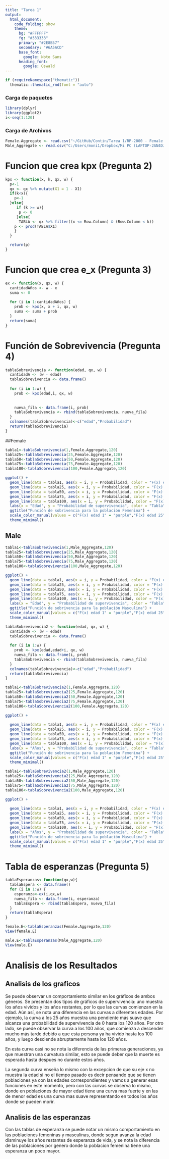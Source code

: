 ```yaml
---
title: "Tarea 1"
output: 
  html_document:
    code_folding: show
    theme:
      bg: "#FFFFFF"
      fg: "#333333"
      primary: "#2E8B57"
      secondary: "#6A5ACD"
      base_font:
        google: Noto Sans
      heading_font:
        google: Oswald
---
```


```r
if (requireNamespace("thematic")) 
  thematic::thematic_rmd(font = "auto")
```

### Carga de paquetes

```r
library(dplyr)
library(ggplot2)
i<-seq(1:120)
```


### Carga de Archivos 
```r
Female.Aggregate <- read.csv("~/GitHub/Contin/Tarea 1/RP-2000 - Female Aggregate - Combined Healthy.csv")
Male_Aggregate <- read.csv("C:/Users/moni1/Dropbox/Mi PC (LAPTOP-2AN4DJNH)/Downloads/Export (2).csv")

```
# Funcion que crea kpx (Pregunta 2)
```r
kpx <- function(x, k, qx, w) {
  p<-1
  qx <- qx %>% mutate(X1 = 1 - X1)
  if(k<x){
    p<-1
  }else{
     if (k >= w){
      p <- 0
     }else{
      TABLA <- qx %>% filter((x <= Row.Column) & (Row.Column < k))
    p <- prod(TABLA$X1)
    }
  }

  return(p)
}
```

# Funcion que crea e_x (Pregunta 3)
```r
ex <- function(x, qx, w) {
  cantidadAños <- w - x
  suma <- 0
  
  for (i in 1:cantidadAños) {
    prob <- kpx(x, x + i, qx, w)
    suma <- suma + prob
  }
  return(suma)
}
```


# Función de Sobrevivencia (Pregunta 4)
```r
tablaSobrevivencia <- function(edad, qx, w) {
  cantidadA <- (w - edad)
  tablaSobrevivencia <- data.frame()
  
  for (i in 1:w) {
    prob <- kpx(edad,i, qx, w)
    
    
    nueva_fila <- data.frame(i, prob)
    tablaSobrevivencia <- rbind(tablaSobrevivencia, nueva_fila)
  }
  colnames(tablaSobrevivencia)<-c("edad","Probabilidad")
  return(tablaSobrevivencia)
}

```



##Female 
```r
tabla1<-tablaSobrevivencia(1,Female.Aggregate,120)
tabla25<-tablaSobrevivencia(25,Female.Aggregate,120)
tabla50<-tablaSobrevivencia(50,Female.Aggregate,120)
tabla75<-tablaSobrevivencia(75,Female.Aggregate,120)
tabla100<-tablaSobrevivencia(100,Female.Aggregate,120)
```
```r
ggplot() +
  geom_line(data = tabla1, aes(x = i, y = Probabilidad, color = "F(x) edad 1"))+
  geom_line(data = tabla25, aes(x = i, y = Probabilidad, color = "F(x) edad 25")) +
  geom_line(data = tabla50, aes(x = i, y = Probabilidad, color = "F(x) edad 50")) +
  geom_line(data = tabla75, aes(x = i, y = Probabilidad, color = "F(x) edad 75")) +
  geom_line(data = tabla100, aes(x = i, y = Probabilidad, color = "F(x) edad 100")) +
  labs(x = "Edad", y = "Probabilidad de supervivencia", color = "Tabla") +
  ggtitle("Función de sobrivencia para la población Femenina") +
  scale_color_manual(values = c("F(x) edad 1" = "purple","F(x) edad 25" = "blue", "F(x) edad 50" = "red", "F(x) edad 75" = "green", "F(x) edad 100" = "orange")) +
  theme_minimal()
```
## Male
```r
tabla1<-tablaSobrevivencia(1,Male_Aggregate,120)
tabla25<-tablaSobrevivencia(25,Male_Aggregate,120)
tabla50<-tablaSobrevivencia(50,Male_Aggregate,120)
tabla75<-tablaSobrevivencia(75,Male_Aggregate,120)
tabla100<-tablaSobrevivencia(100,Male_Aggregate,120)
```
```r
ggplot() +
  geom_line(data = tabla1, aes(x = i, y = Probabilidad, color = "F(x) edad 1"))+
  geom_line(data = tabla25, aes(x = i, y = Probabilidad, color = "F(x) edad 25")) +
  geom_line(data = tabla50, aes(x = i, y = Probabilidad, color = "F(x) edad 50")) +
  geom_line(data = tabla75, aes(x = i, y = Probabilidad, color = "F(x) edad 75")) +
  geom_line(data = tabla100, aes(x = i, y = Probabilidad, color = "F(x) edad 100")) +
  labs(x = "Edad", y = "Probabilidad de supervivencia", color = "Tabla") +
  ggtitle("Función de sobrivencia para la población Masculina") +
  scale_color_manual(values = c("F(x) edad 1" = "purple","F(x) edad 25" = "blue", "F(x) edad 50" = "red", "F(x) edad 75" = "green", "F(x) edad 100" = "orange")) +
  theme_minimal()
```
```r
tablaSobrevivencia2 <- function(edad, qx, w) {
  cantidadA <- (w - edad)
  tablaSobrevivencia <- data.frame()
  
  for (i in 1:w) {
    prob <- kpx(edad,edad+i, qx, w)
    nueva_fila <- data.frame(i, prob)
    tablaSobrevivencia <- rbind(tablaSobrevivencia, nueva_fila)
  }
  colnames(tablaSobrevivencia)<-c("edad","Probabilidad")
  return(tablaSobrevivencia)
}
```
```r
tabla1<-tablaSobrevivencia2(1,Female.Aggregate,120)
tabla25<-tablaSobrevivencia2(25,Female.Aggregate,120)
tabla50<-tablaSobrevivencia2(50,Female.Aggregate,120)
tabla75<-tablaSobrevivencia2(75,Female.Aggregate,120)
tabla100<-tablaSobrevivencia2(100,Female.Aggregate,120)
```
```r
ggplot() +
  
  geom_line(data = tabla1, aes(x = i, y = Probabilidad, color = "F(x) edad 1"))+
  geom_line(data = tabla25, aes(x = i, y = Probabilidad, color = "F(x) edad 25")) +
  geom_line(data = tabla50, aes(x = i, y = Probabilidad, color = "F(x) edad 50")) +
  geom_line(data = tabla75, aes(x = i, y = Probabilidad, color = "F(x) edad 75")) +
  geom_line(data = tabla100, aes(x = i, y = Probabilidad, color = "F(x) edad 100")) +
  labs(x = "Años", y = "Probabilidad de supervivencia", color = "Tabla") +
  ggtitle("Función de sobrivencia para la población Femenina") +
  scale_color_manual(values = c("F(x) edad 1" = "purple","F(x) edad 25" = "blue", "F(x) edad 50" = "red", "F(x) edad 75" = "green", "F(x) edad 100" = "orange")) +
  theme_minimal()
```


```r
tabla1<-tablaSobrevivencia2(1,Male_Aggregate,120)
tabla25<-tablaSobrevivencia2(25,Male_Aggregate,120)
tabla50<-tablaSobrevivencia2(50,Male_Aggregate,120)
tabla75<-tablaSobrevivencia2(75,Male_Aggregate,120)
tabla100<-tablaSobrevivencia2(100,Male_Aggregate,120)
```
```r
ggplot() +
  
  geom_line(data = tabla1, aes(x = i, y = Probabilidad, color = "F(x) edad 1"))+
  geom_line(data = tabla25, aes(x = i, y = Probabilidad, color = "F(x) edad 25")) +
  geom_line(data = tabla50, aes(x = i, y = Probabilidad, color = "F(x) edad 50")) +
  geom_line(data = tabla75, aes(x = i, y = Probabilidad, color = "F(x) edad 75")) +
  geom_line(data = tabla100, aes(x = i, y = Probabilidad, color = "F(x) edad 100")) +
  labs(x = "Años", y = "Probabilidad de supervivencia", color = "Tabla") +
  ggtitle("Función de sobrivencia para la población Masculina") +
  scale_color_manual(values = c("F(x) edad 1" = "purple","F(x) edad 25" = "blue", "F(x) edad 50" = "red", "F(x) edad 75" = "green", "F(x) edad 100" = "orange")) +
  theme_minimal()
```



# Tabla de esperanzas (Pregunta 5)
```r
tablaEsperanzas<-function(qx,w){
  tablaEspera <- data.frame()
  for (i in 1:w) {
    esperanza<-ex(i,qx,w)
    nueva_fila <- data.frame(i, esperanza)
    tablaEspera <- rbind(tablaEspera, nueva_fila)
  }
  return(tablaEspera)
}
```

```r
female.E<-tablaEsperanzas(Female.Aggregate,120)
View(female.E)

male.E<-tablaEsperanzas(Male_Aggregate,120)
View(male.E)
```

# Analisis de los Resultados 
## Analisis de los graficos
Se puede observar un comportamiento similar en los gráficos de ambos géneros. Se presentan dos tipos de gráficos de supervivencia: uno muestra los años vividos y los años restantes, por lo que las curvas comienzan en la edad. Aún así, se nota una diferencia en las curvas a diferentes edades. Por ejemplo, la curva a los 25 años muestra una pendiente más suave que alcanza una probabilidad de supervivencia de 0 hasta los 120 años. Por otro lado, se puede observar la curva a los 100 años, que comienza a descender mucho más tarde debido a que esta persona ya ha vivido hasta los 100 años, y luego desciende abruptamente hasta los 120 años. 

En esta curva casi no se nota la diferencia de las primeras generaciones, ya que muestran una curvatura similar, esto se puede deber que la muerte es esperada hasta despues no durante estos años.

La segunda curva enseña lo mismo con la excepcion de que su eje x no muestra la edad si no el tiempo pasado es decir pensando que se tienen poblaciones ya con las edades correspondientes y vamos a generar esas funciones en este momento, pero con las curvas se observa lo mismo, donde en poblaciones de mayor edad tiene una curva mas fuerte y en las de menor edad es una curva mas suave representando en todos los años donde se pueden morir.  



## Analisis de las esperanzas
Con las tablas de esperanza se puede notar un mismo comportamiento en las poblaciones femeninas y masculinas, donde segun avanza la edad disminuye los años restantes de esperanza de vida, y se nota la diferencia de las poblaciones por genero donde la poblacion femenina tiene una esperanza un poco mayor. 

